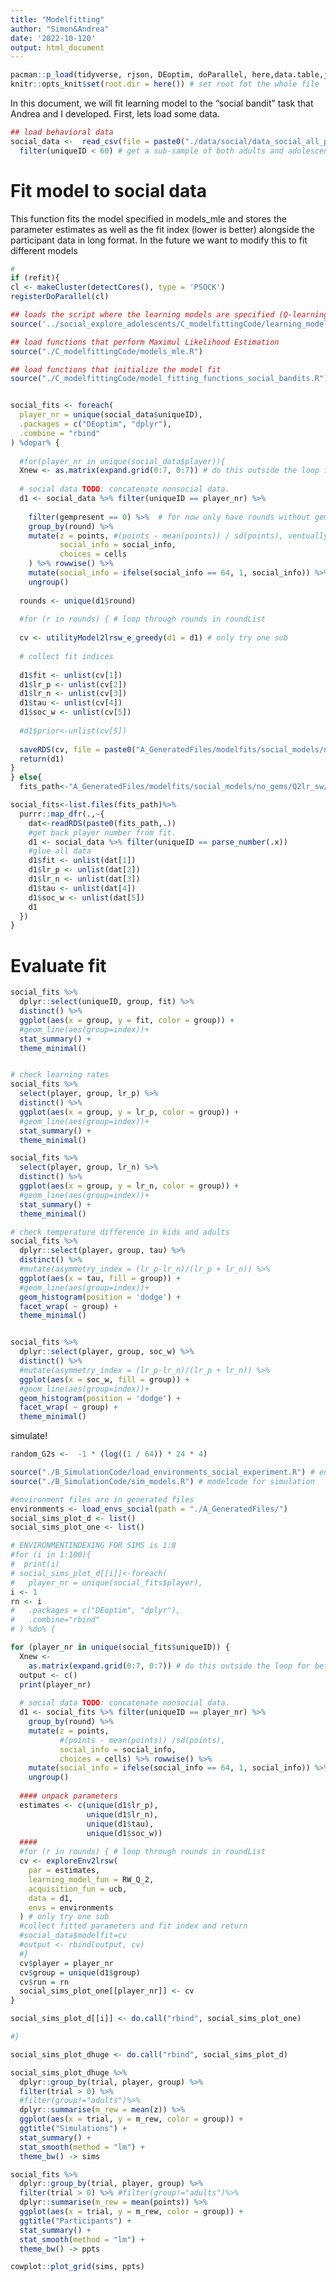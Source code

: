 ```yaml
---
title: "Modelfitting"
author: "Simon&Andrea"
date: '2022-10-120'
output: html_document
---
```


```r
pacman::p_load(tidyverse, rjson, DEoptim, doParallel, here,data.table,jsonlite,lme4)
knitr::opts_knit$set(root.dir = here()) # set root fot the whole file
```

In this document, we will fit learning model to the "social bandit" task that Andrea and I developed. 
First, lets load some data.

```r

## load behavioral data
social_data <-  read_csv(file = paste0("./data/social/data_social_all_participants.csv")) %>% 
  filter(uniqueID < 60) # get a sub-sample of both adults and adolescents 

```

# Fit model to social data
This function fits the model specified in models_mle and stores the parameter estimates as well as the fit index (lower is better)
alongside the participant data in long format. In the future we want to modify this to fit different models

```r
# 
if (refit){
cl <- makeCluster(detectCores(), type = 'PSOCK')
registerDoParallel(cl)

## loads the script where the learning models are specified (Q-learning, social Q-learning, UCB etc)
source('../social_explore_adolescents/C_modelfittingCode/learning_models.R')

## load functions that perform Maximul Likelihood Estimation
source("./C_modelfittingCode/models_mle.R")

## load functions that initialize the model fit
source("./C_modelfittingCode/model_fitting_functions_social_bandits.R")


social_fits <- foreach(
  player_nr = unique(social_data$uniqueID),
  .packages = c("DEoptim", "dplyr"),
  .combine = "rbind"
) %dopar% {
  
  #for(player_nr in unique(social_data$player)){
  Xnew <- as.matrix(expand.grid(0:7, 0:7)) # do this outside the loop for better speed
  
  # social data TODO: concatenate nonsocial data.
  d1 <- social_data %>% filter(uniqueID == player_nr) %>%
    
    filter(gempresent == 0) %>%  # for now only have rounds without gems 
    group_by(round) %>%
    mutate(z = points, #(points - mean(points)) / sd(points), ventually figure out what is the best outcome for this
           social_info = social_info,
           choices = cells
    ) %>% rowwise() %>%
    mutate(social_info = ifelse(social_info == 64, 1, social_info)) %>%
    ungroup()
  
  rounds <- unique(d1$round)
  
  #for (r in rounds) { # loop through rounds in roundList
  
  cv <- utilityModel2lrsw_e_greedy(d1 = d1) # only try one sub
  
  # collect fit indices
  
  d1$fit <- unlist(cv[1])
  d1$lr_p <- unlist(cv[2])
  d1$lr_n <- unlist(cv[3])
  d1$tau <- unlist(cv[4])
  d1$soc_w <- unlist(cv[5])
  
  #d1$prior<-unlist(cv[5])
  
  saveRDS(cv, file = paste0("A_GeneratedFiles/modelfits/social_models/no_gems/Q2lr_sw_greedy/fit", player_nr, ".rds"))
  return(d1)
}
} else{
  fits_path<-"A_GeneratedFiles/modelfits/social_models/no_gems/Q2lr_sw/"

social_fits<-list.files(fits_path)%>%
  purrr::map_dfr(.,~{
    dat<-readRDS(paste0(fits_path,.))
    #get back player number from fit.
    d1 <- social_data %>% filter(uniqueID == parse_number(.x))
    #glue all data
    d1$fit <- unlist(dat[1])
    d1$lr_p <- unlist(dat[2])
    d1$lr_n <- unlist(dat[3])
    d1$tau <- unlist(dat[4])
    d1$soc_w <- unlist(dat[5])
    d1
  })
}
```

# Evaluate fit 


```r

social_fits %>%
  dplyr::select(uniqueID, group, fit) %>% 
  distinct() %>% 
  ggplot(aes(x = group, y = fit, color = group)) +
  #geom_line(aes(group=index))+
  stat_summary() +
  theme_minimal()


# check learning rates
social_fits %>%
  select(player, group, lr_p) %>% 
  distinct() %>% 
  ggplot(aes(x = group, y = lr_p, color = group)) +
  #geom_line(aes(group=index))+
  stat_summary() +
  theme_minimal()

social_fits %>%
  select(player, group, lr_n) %>% 
  distinct() %>% 
  ggplot(aes(x = group, y = lr_n, color = group)) +
  #geom_line(aes(group=index))+
  stat_summary() +
  theme_minimal()

# check temperature difference in kids and adults 
social_fits %>%
  dplyr::select(player, group, tau) %>%
  distinct() %>%
  #mutate(asymmetry_index = (lr_p-lr_n)/(lr_p + lr_n)) %>%
  ggplot(aes(x = tau, fill = group)) +
  #geom_line(aes(group=index))+
  geom_histogram(position = 'dodge') +
  facet_wrap( ~ group) +
  theme_minimal()


social_fits %>%
  dplyr::select(player, group, soc_w) %>%
  distinct() %>%
  #mutate(asymmetry_index = (lr_p-lr_n)/(lr_p + lr_n)) %>%
  ggplot(aes(x = soc_w, fill = group)) +
  #geom_line(aes(group=index))+
  geom_histogram(position = 'dodge') +
  facet_wrap( ~ group) +
  theme_minimal()

```


simulate!

```r

random_G2s <-  -1 * (log((1 / 64)) * 24 * 4)

source("./B_SimulationCode/load_environments_social_experiment.R") # environments
source("./B_SimulationCode/sim_models.R") # modelcode for simulation

#environment files are in generated files
environments <- load_envs_social(path = "./A_GeneratedFiles/")
social_sims_plot_d <- list()
social_sims_plot_one <- list()

# ENVIRONMENTINDEXING FOR SIMS is 1:8
#for (i in 1:100){
#  print(i)
# social_sims_plot_d[[i]]<-foreach(
#   player_nr = unique(social_fits$player),
i <- 1
rn <- i
#   .packages = c("DEoptim", "dplyr"),
#   .combine="rbind"
# ) %do% {

for (player_nr in unique(social_fits$uniqueID)) {
  Xnew <-
    as.matrix(expand.grid(0:7, 0:7)) # do this outside the loop for better speed
  output <- c()
  print(player_nr)
  
  # social data TODO: concatenate nonsocial data.
  d1 <- social_fits %>% filter(uniqueID == player_nr) %>%
    group_by(round) %>%
    mutate(z = points,
           #(points - mean(points)) /sd(points),
           social_info = social_info,
           choices = cells) %>% rowwise() %>%
    mutate(social_info = ifelse(social_info == 64, 1, social_info)) %>%
    ungroup()
  
  #### unpack parameters
  estimates <- c(unique(d1$lr_p),
                 unique(d1$lr_n),
                 unique(d1$tau),
                 unique(d1$soc_w))
  ####
  #for (r in rounds) { # loop through rounds in roundList
  cv <- exploreEnv2lrsw(
    par = estimates,
    learning_model_fun = RW_Q_2,
    acquisition_fun = ucb,
    data = d1,
    envs = environments
  ) # only try one sub
  #collect fitted parameters and fit index and return
  #social_data$modelfit=cv
  #output <- rbind(output, cv)
  #}
  cv$player = player_nr
  cv$group = unique(d1$group)
  cv$run = rn
  social_sims_plot_one[[player_nr]] <- cv
}

social_sims_plot_d[[i]] <- do.call("rbind", social_sims_plot_one)

#}

social_sims_plot_dhuge <- do.call("rbind", social_sims_plot_d)
```

```r

social_sims_plot_dhuge %>%
  dplyr::group_by(trial, player, group) %>%
  filter(trial > 0) %>%
  #filter(group!="adults")%>%
  dplyr::summarise(m_rew = mean(z)) %>%
  ggplot(aes(x = trial, y = m_rew, color = group)) +
  ggtitle("Simulations") +
  stat_summary() +
  stat_smooth(method = "lm") +
  theme_bw() -> sims

social_fits %>%
  dplyr::group_by(trial, player, group) %>%
  filter(trial > 0) %>% #filter(group!="adults")%>%
  dplyr::summarise(m_rew = mean(points)) %>%
  ggplot(aes(x = trial, y = m_rew, color = group)) +
  ggtitle("Participants") +
  stat_summary() +
  stat_smooth(method = "lm") +
  theme_bw() -> ppts

cowplot::plot_grid(sims, ppts)


```

